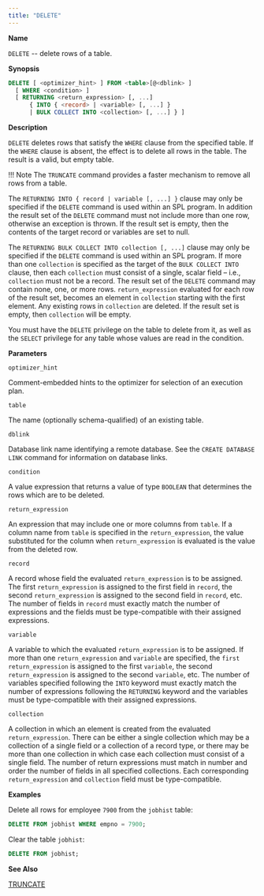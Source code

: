 ```yaml
---
title: "DELETE"
---
```


<div id="delete" class="registered_link"></div>

**Name**

`DELETE` -- delete rows of a table.

**Synopsis**

```sql
DELETE [ <optimizer_hint> ] FROM <table>[@<dblink> ]
  [ WHERE <condition> ]
  [ RETURNING <return_expression> [, ...]
      { INTO { <record> | <variable> [, ...] }
      | BULK COLLECT INTO <collection> [, ...] } ]
```

**Description**

`DELETE` deletes rows that satisfy the `WHERE` clause from the specified table. If the `WHERE` clause is absent, the effect is to delete all rows in the table. The result is a valid, but empty table.

!!! Note
    The `TRUNCATE` command provides a faster mechanism to remove all rows from a table.

The `RETURNING INTO { record | variable [, ...] }` clause may only be specified if the `DELETE` command is used within an SPL program. In addition the result set of the `DELETE` command must not include more than one row, otherwise an exception is thrown. If the result set is empty, then the contents of the target record or variables are set to null.

The `RETURNING BULK COLLECT INTO collection [, ...]` clause may only be specified if the `DELETE` command is used within an SPL program. If more than one `collection` is specified as the target of the `BULK COLLECT INTO` clause, then each `collection` must consist of a single, scalar field – i.e., `collection` must not be a record. The result set of the `DELETE` command may contain none, one, or more rows. `return_expression` evaluated for each row of the result set, becomes an element in `collection` starting with the first element. Any existing rows in `collection` are deleted. If the result set is empty, then `collection` will be empty.

You must have the `DELETE` privilege on the table to delete from it, as well as the `SELECT` privilege for any table whose values are read in the condition.

**Parameters**

`optimizer_hint`

 Comment-embedded hints to the optimizer for selection of an execution plan.

`table`

 The name (optionally schema-qualified) of an existing table.

`dblink`

 Database link name identifying a remote database. See the `CREATE DATABASE LINK` command for information on database links.

`condition`

 A value expression that returns a value of type `BOOLEAN` that determines the rows which are to be deleted.

`return_expression`

 An expression that may include one or more columns from `table`. If a column name from `table` is specified in the `return_expression`, the value substituted for the column when `return_expression` is evaluated is the value from the deleted row.

`record`

 A record whose field the evaluated `return_expression` is to be assigned. The first `return_expression` is assigned to the first field in `record`, the second `return_expression` is assigned to the second field in `record`, etc. The number of fields in `record` must exactly match the number of expressions and the fields must be type-compatible with their assigned expressions.

`variable`

 A variable to which the evaluated `return_expression` is to be assigned. If more than one `return_expression` and `variable` are specified, the `first return_expression` is assigned to the first `variable`, the second `return_expression` is assigned to the second `variable`, etc. The number of variables specified following the `INTO` keyword must exactly match the number of expressions following the `RETURNING` keyword and the variables must be type-compatible with their assigned expressions.

`collection`

 A collection in which an element is created from the evaluated `return_expression`. There can be either a single collection which may be a collection of a single field or a collection of a record type, or there may be more than one collection in which case each collection must consist of a single field. The number of return expressions must match in number and order the number of fields in all specified collections. Each corresponding `return_expression` and `collection` field must be type-compatible.

**Examples**

Delete all rows for employee `7900` from the `jobhist` table:

```sql
DELETE FROM jobhist WHERE empno = 7900;
```

Clear the table `jobhist`:

```sql
DELETE FROM jobhist;
```

**See Also**

[TRUNCATE](75_truncate/#truncate)
